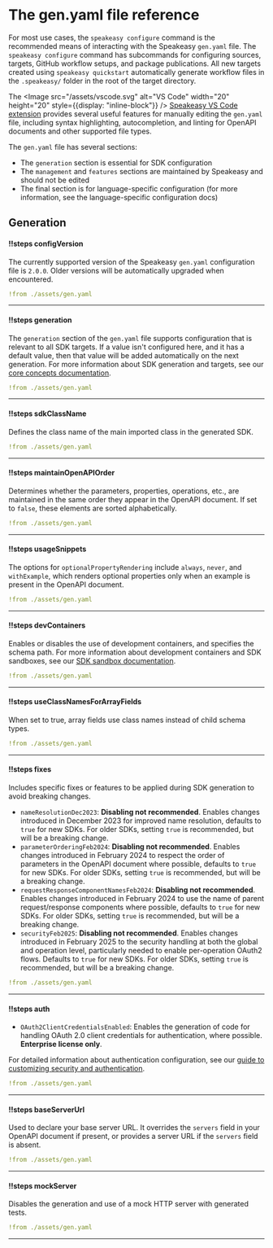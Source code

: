 
# The gen.yaml file reference

<Callout title="Tip" type="info">

For most use cases, the `speakeasy configure` command is the recommended means of interacting with the Speakeasy `gen.yaml` file. The `speakeasy configure` command has subcommands for configuring sources, targets, GitHub workflow setups, and package publications. All new targets created using `speakeasy quickstart` automatically generate workflow files in the `.speakeasy/` folder in the root of the target directory.

The <Image src="/assets/vscode.svg" alt="VS Code" width="20" height="20" style={{display: "inline-block"}} /> [Speakeasy VS Code extension](https://marketplace.visualstudio.com/items?itemName=Speakeasy.speakeasy-vscode-extension) provides several useful features for manually editing the `gen.yaml` file, including syntax highlighting, autocompletion, and linting for OpenAPI documents and other supported file types.

</Callout>

The `gen.yaml` file has several sections:

- The `generation` section is essential for SDK configuration
- The `management` and `features` sections are maintained by Speakeasy and should not be edited
- The final section is for language-specific configuration (for more information, see the language-specific configuration docs)

## Generation

<Spotlight>

#### !!steps configVersion

The currently supported version of the Speakeasy `gen.yaml` configuration file is `2.0.0`. Older versions will be automatically upgraded when encountered.

```yaml ! gen.yaml focus=1
!from ./assets/gen.yaml
```

---

#### !!steps generation

The `generation` section of the `gen.yaml` file supports configuration that is relevant to all SDK targets. If a value isn&apos;t configured here, and it has a default value, then that value will be added automatically on the next generation. For more information about SDK generation and targets, see our [core concepts documentation](/docs/core-concepts#sdk-generation).

```yaml ! gen.yaml focus=2:17
!from ./assets/gen.yaml
```

---

#### !!steps sdkClassName

Defines the class name of the main imported class in the generated SDK.

```yaml ! gen.yaml focus=3
!from ./assets/gen.yaml
```

---

#### !!steps maintainOpenAPIOrder

Determines whether the parameters, properties, operations, etc., are maintained in the same order they appear in the OpenAPI document. If set to `false`, these elements are sorted alphabetically.

```yaml ! gen.yaml focus=4
!from ./assets/gen.yaml
```

---

#### !!steps usageSnippets

The options for `optionalPropertyRendering` include `always`, `never`, and `withExample`, which renders optional properties only when an example is present in the OpenAPI document.

```yaml ! gen.yaml focus=5:6
!from ./assets/gen.yaml
```

---

#### !!steps devContainers

Enables or disables the use of development containers, and specifies the schema path. For more information about development containers and SDK sandboxes, see our [SDK sandbox documentation](/docs/manage/sdk-sandbox).

```yaml ! gen.yaml focus=7:9
!from ./assets/gen.yaml
```

---

#### !!steps useClassNamesForArrayFields

When set to true, array fields use class names instead of child schema types.

```yaml ! gen.yaml focus=10
!from ./assets/gen.yaml
```

---

#### !!steps fixes

Includes specific fixes or features to be applied during SDK generation to avoid breaking changes.

- `nameResolutionDec2023`: **Disabling not recommended**. Enables changes introduced in December 2023 for improved name resolution, defaults to `true` for new SDKs. For older SDKs, setting `true` is recommended, but will be a breaking change.
- `parameterOrderingFeb2024`: **Disabling not recommended**. Enables changes introduced in February 2024 to respect the order of parameters in the OpenAPI document where possible, defaults to `true` for new SDKs. For older SDKs, setting `true` is recommended, but will be a breaking change.
- `requestResponseComponentNamesFeb2024`: **Disabling not recommended**. Enables changes introduced in February 2024 to use the name of parent request/response components where possible, defaults to `true` for new SDKs. For older SDKs, setting `true` is recommended, but will be a breaking change.
- `securityFeb2025`: **Disabling not recommended**. Enables changes introduced in February 2025 to the security handling at both the global and operation level, particularly needed to enable per-operation OAuth2 flows. Defaults to `true` for new SDKs. For older SDKs, setting `true` is recommended, but will be a breaking change.

```yaml ! gen.yaml focus=11:15
!from ./assets/gen.yaml
```

---

#### !!steps auth

- `OAuth2ClientCredentialsEnabled`: Enables the generation of code for handling OAuth 2.0 client credentials for authentication, where possible. **Enterprise license only**.

For detailed information about authentication configuration, see our [guide to customizing security and authentication](/docs/customize/authentication/configuration).

```yaml ! gen.yaml focus=16:17
!from ./assets/gen.yaml
```

---

#### !!steps baseServerUrl

Used to declare your base server URL. It overrides the `servers` field in your OpenAPI document if present, or provides a server URL if the `servers` field is absent.

```yaml ! gen.yaml focus=18
!from ./assets/gen.yaml
```

---

#### !!steps mockServer

Disables the generation and use of a mock HTTP server with generated tests.

```yaml ! gen.yaml focus=19:20
!from ./assets/gen.yaml
```

---

</Spotlight>
